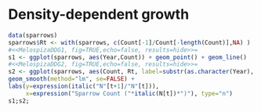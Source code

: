 # Density-dependent growth {#DDgrowth}

```r
data(sparrows)
sparrows$Rt <- with(sparrows, c(Count[-1]/Count[-length(Count)],NA) )
#<<MelospizaDDG1, fig=TRUE,echo=false, results=hide>>=
s1 <- ggplot(sparrows, aes(Year,Count)) + geom_point() + geom_line()
#<<MelospizaDDG2, fig=TRUE,echo=false, results=hide>>=
s2 <- ggplot(sparrows, aes(Count, Rt, label=substr(as.character(Year), 3, 4 ))) + geom_text() + 
geom_smooth(method="lm", se=FALSE) +
labs(y=expression(italic("N"[t+1]/"N"[t])),
     x=expression("Sparrow Count ("*italic(N[t])*")"), type="n")
s1;s2;
```